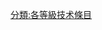 {{catmore1|[[WikiProject:技术|WikiProject:技术]]}}
{{Articles by Importance|topic=技术|project=技术|format=TOC}}
{{empty category}}

[[分類:各等級技术條目|分類:各等級技术條目]]